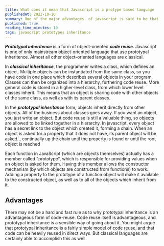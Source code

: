 ```yaml
---
title: What does it mean that Javascript is a protype based language
publishedAt: 2023-10-10
summary: One of the major advantages  of javascript is said to be that it is a protype based language. But what does it mean that javascript is protype based language, and why i that an advantage
published: true
reading_time_minutes: 10
tags: javascript prototypes inheritance
---
```


**_Prototypal inheritence_** is a form of object-oriented **_code reuse_**. Javascript is one of only
mainstream object-oriented language that use prototypal inheritence. Almost all other object-oriented
languages are classical.

In **_classical inheritance_**, the programmer writes a class, which defines an object.
Multiple objects can be instantiated from the same class, so you have code in one place which
describes several objects in your program. Classes can then be organized into a hierarchy,
furthering code reuse. More general code is stored in a higher-level class, from which lower level
classes inherit. This means that an object is sharing code with other objects of the same class,
as well as with its parent classes.

In the **_prototypal inheritance_** form, objects inherit directly from other objects.
All of the business about classes goes away. If you want an object, you just write an object.
But code reuse is still a valuable thing, so objects are allowed to be linked together in a hierarchy.
In javascript, every object has a secret link to the object which created it, forming a chain.
When an object is asked for a property that it does not have, its parent object will be asked...
continually up the chain until the property is found or until the root object is reached

Each function in JavaScript (which are objects themselves) actually has a member called "prototype",
which is responsible for providing values when an object is asked for them. Having this member allows
the constructor mechanism (by which objects are constructed from functions) to work. Adding a property
to the prototype of a function object will make it available to the constructed object, as well as to all
of the objects which inherit from it.

## Advantages

There may not be a hard and fast rule as to why prototypal inheritance is an advantageous form of code-reuse.
Code reuse itself is advantageous, and prototypal inheritance is a sensible way of going about it.
You might argue that prototypal inheritance is a fairly simple model of code reuse, and that code can
be heavily reused in direct ways.
But classical languages are certainly able to accomplish this as well.
